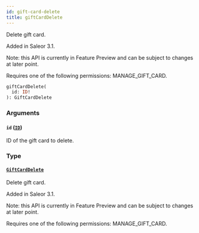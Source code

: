 ```yaml
---
id: gift-card-delete
title: giftCardDelete
---
```



Delete gift card.

Added in Saleor 3.1.

Note: this API is currently in Feature Preview and can be subject to changes at later point. 

Requires one of the following permissions: MANAGE_GIFT_CARD.

```graphql
giftCardDelete(
  id: ID!
): GiftCardDelete
```


### Arguments

#### `id` ([`ID`](../../../developer/api-reference/scalars/id))

ID of the gift card to delete.


### Type

#### [`GiftCardDelete`](../../../developer/api-reference/objects/gift-card-delete) 

Delete gift card.

Added in Saleor 3.1.

Note: this API is currently in Feature Preview and can be subject to changes at later point. 

Requires one of the following permissions: MANAGE_GIFT_CARD.




